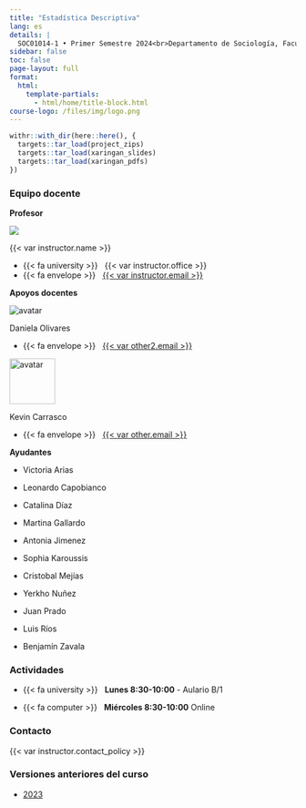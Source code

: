 ```yaml
---
title: "Estadística Descriptiva"
lang: es
details: |
  SOC01014-1 • Primer Semestre 2024<br>Departamento de Sociología, Facultad de Ciencias Sociales<br>Universidad de Chile
sidebar: false
toc: false
page-layout: full
format:
  html:
    template-partials:
      - html/home/title-block.html
course-logo: /files/img/logo.png
---
```


```r
withr::with_dir(here::here(), {
  targets::tar_load(project_zips)
  targets::tar_load(xaringan_slides)
  targets::tar_load(xaringan_pdfs)
})
```

::: {.home}

::: {.grid .course-details}

::: {.g-col-12 .g-col-sm-6 .g-col-md-4}
### Equipo docente

**Profesor**


<div class="image-cropper">
  <img src="https://ucampus.uchile.cl/d/r/usuario/ba/ba7fdee322ce6c51d3c525d12065fd48/perfil/f62c8ca06f8a62b9553cd11ea59d1238.jpg">
</div>



{{< var instructor.name >}}

- {{< fa university >}} &nbsp; {{< var instructor.office >}}
- {{< fa envelope >}} &nbsp; <a href="mailto:{{< var instructor.email >}}">{{< var instructor.email >}}</a>


**Apoyos docentes**

<div class="image-cropper">
  <img src="https://static.u-cursos.cl/r/usuario/af/af4bf2025223c7ec26f2b05853a831e8/datos_usuario/av_611aa760e705a.jpg" alt="avatar" class="profile-pic">
</div>


Daniela Olivares

- {{< fa envelope >}} &nbsp; <a href="mailto:{{< var other2.email >}}">{{< var other2.email >}}</a>

<div class="image-cropper">
  <img src="https://ca.slack-edge.com/T011KJPE10W-U01RB6BA7NK-10ffb897b8d4-512" alt="avatar" class="profile-pic" width="80" height="80" />
</div>


Kevin Carrasco

- {{< fa envelope >}} &nbsp; <a href="mailto:{{< var other.email >}}">{{< var other.email >}}</a>

**Ayudantes**

- Victoria Arias

- Leonardo Capobianco

- Catalina Díaz

- Martina Gallardo

- Antonia Jimenez

- Sophia Karoussis

- Cristobal Mejías

- Yerkho Nuñez

- Juan Prado

- Luis Ríos

- Benjamín Zavala

:::

::: {.g-col-12 .g-col-sm-6 .g-col-md-4}
### Actividades

- {{< fa university >}} &nbsp; **Lunes 8:30-10:00** - Aulario B/1

- {{< fa computer >}} &nbsp; **Miércoles 8:30-10:00** Online 

:::

::: {.g-col-12 .g-col-md-4 .contact-policy}
### Contacto

{{< var instructor.contact_policy >}}

### Versiones anteriores del curso

- [2023](https://version-2023--descriptiva-2024.netlify.app/)

:::

:::


:::

